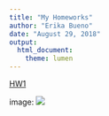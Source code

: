 ```yaml
---
title: "My Homeworks"
author: "Erika Bueno"
date: "August 29, 2018"
output: 
  html_document: 
    theme: lumen
---
```


[HW1](https://eribue.github.io/COMP-BIOL/) 

image: ![](http://static.saferbrand.com/media/articles/images/597/sb_us_colorado_potato_bug_44191738.jpg)

